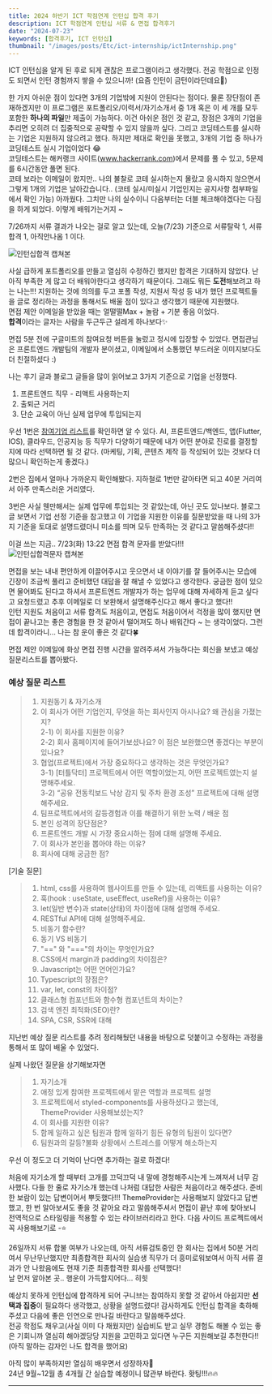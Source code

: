 ```yaml
---
title: 2024 하반기 ICT 학점연계 인턴십 합격 후기
description: ICT 학점연계 인턴십 서류 & 면접 합격후기
date: "2024-07-23"
keywords: [합격후기, ICT 인턴십]
thumbnail: "/images/posts/Etc/ict-internship/ictInternship.png"
---
```


ICT 인턴십을 알게 된 후로 되게 괜찮은 프로그램이라고 생각했다. 전공 학점으로 인정도 되면서 인턴 경험까지 쌓을 수 있으니까! (요즘 인턴이 금턴이라던데요🥇) <br/>

한 가지 아쉬운 점이 있다면 3개의 기업밖에 지원이 안된다는 점이다. 물론 장단점이 존재하겠지만 이 프로그램은 포트폴리오/이력서/자기소개서 중 1개 혹은 이 세 개를 모두 포함한 **하나의 파일**만 제출이 가능하다. 이건 아쉬운 점인 것 같고, 장점은 3개의 기업을 추리면 오히려 더 집중적으로 공략할 수 있지 않을까 싶다.
그리고 코딩테스트를 실시하는 기업은 지원하지 않으려고 했다. 하지만 제대로 확인을 못했고, 3개의 기업 중 하나가 코딩테스트 실시 기업이었다 😂 <br/>
코딩테스트는 해커랭크 사이트(www.hackerrank.com)에서 문제를 풀 수 있고, 5문제를 6시간동안 풀면 된다. <br/>
코테 보라는 이메일이 왔지만.. 나의 불찰로 코테 실시하는지 몰랐고 응시하지 않으면서 그렇게 1개의 기업은 날아갔습니다.. 
(코테 실시/미실시 기업인지는 공지사항 첨부파일에서 확인 가능)
아까웠다. 그치만 나의 실수이니 다음부터는 더블 체크해야겠다는 다짐을 하게 되었다. 이렇게 배워가는거지 ~ <br/>

7/26까지 서류 결과가 나오는 걸로 알고 있는데, 오늘(7/23) 기준으로 서류탈락 1, 서류합격 1, 아직안나옴 1 이다.

![인턴십합격 캡쳐본](https://ifh.cc/g/nB3MdX.png)

사실 급하게 포트폴리오를 만들고 열심히 수정하긴 했지만 합격은 기대하지 않았다. 난 아직 부족한 게 많고 더 배워야한다고 생각하기 때문이다. 그래도 뭐든 **도전**해보려고 하는 나는!!! 지원하는 것에 의의를 두고 포폴 작성, 지원서 작성 등 내가 했던 프로젝트들을 글로 정리하는 과정을 통해서도 배울 점이 있다고 생각했기 때문에 지원했다. <br/>
면접 제안 이메일을 받았을 때는 얼떨떨Max + 놀람 + 기분 좋음 이었다.<br/>
**합격**이라는 글자는 사람을 두근두근 설레게 하나보다✨<br/>

면접 5분 전에 구글미트의 참여요청 버튼을 눌렀고 정시에 입장할 수 있었다. 면접관님은 프론트엔드 개발팀의 개발자 분이셨고, 이메일에서 소통했던 부드러운 이미지보다도 더 친절하셨다 :)

나는 후기 글과 블로그 글들을 많이 읽어보고 3가지 기준으로 기업을 선정했다.
1. 프론트엔드 직무 - 리액트 사용하는지
2. 출퇴근 거리
3. 단순 교육이 아닌 실제 업무에 투입되는지

우선 1번은 [참여기업 리스트](https://www.ictintern.or.kr/homepage/trainingCompany/companyList.do)를 확인하면 알 수 있다. AI, 프론트엔드/백엔드, 앱(Flutter, IOS), 클라우드, 인공지능 등 직무가 다양하기 때문에 내가 어떤 분야로 진로를 결정할지에 따라 선택하면 될 것 같다. (마케팅, 기획, 콘텐츠 제작 등 작성되어 있는 것보다 더 많으니 확인하는게 좋겠다.)

2번은 집에서 얼마나 가까운지 확인해봤다. 지하철로 1번만 갈아타면 되고 40분 거리여서 아주 만족스러운 거리였다.

3번은 사실 웬만해서는 실제 업무에 투입되는 것 같았는데, 아닌 곳도 있나보다. 블로그 글 보면서 기업 선정 기준을 참고했고 이 기업을 지원한 이유를 질문받았을 때 나의 3가지 기준을 토대로 설명드렸더니 미소를 띄며 모두 만족하는 것 같다고 말씀해주셨다!!

이걸 쓰는 지금.. 7/23(화) 13:22 면접 합격 문자를 받았다!!! <br/>
![인턴십합격문자 캡쳐본](/images/posts/Etc/ict-internship/빅크합격.png)

면접을 보는 내내 편안하게 이끌어주시고 웃으면서 내 이야기를 잘 들어주시는 모습에 긴장이 조금씩 풀리고 준비했던 대답을 잘 해낼 수 있었다고 생각한다. 궁금한 점이 있으면 물어봐도 된다고 하셔서 프론트엔드 개발자가 하는 업무에 대해 자세하게 듣고 싶다고 요청드렸고 추후 이메일로 더 보완해서 설명해주신다고 해서 좋다고 했다!! <br/>
인턴 지원도 처음이고 서류 합격도 처음이고, 면접도 처음이어서 걱정을 많이 했지만 면접이 끝나고는 좋은 경험을 한 것 같아서 떨어져도 하나 배워간다 ~ 는 생각이었다. 그런데 합격이라니... 나는 참 운이 좋은 것 같다🍀

면접 제안 이메일에 화상 면접 진행 시간을 알려주셔서 가능하다는 회신을 보냈고 예상 질문리스트를 뽑아봤다.

### 예상 질문 리스트

> 1. 지원동기 & 자기소개
> 2. 이 회사가 어떤 기업인지, 무엇을 하는 회사인지 아시나요? 왜 관심을 가졌는지? <br/>
> 2-1) 이 회사를 지원한 이유?<br/>
> 2-2) 회사 홈페이지에 들어가보셨나요? 이 점은 보완했으면 좋겠다는 부분이 있나요?<br/>
> 3. 협업(프로젝트)에서 가장 중요하다고 생각하는 것은 무엇인가요?<br/>
> 3-1) [터틀닥터] 프로젝트에서 어떤 역할이었는지, 어떤 프로젝트였는지 설명해주세요.<br/>
> 3-2) “공유 전동킥보드 낙상 감지 및 주차 환경 조성” 프로젝트에 대해 설명해주세요.
> 4. 팀프로젝트에서의 갈등경험과 이를 해결하기 위한 노력 / 배운 점
> 5. 본인 성격의 장단점은?
> 6. 프론트엔드 개발 시 가장 중요시하는 점에 대해 설명해 주세요.
> 7. 이 회사가 본인을 뽑아야 하는 이유?
> 8. 회사에 대해 궁금한 점?


[기술 질문]
> 1. html, css를 사용하여 웹사이트를 만들 수 있는데, 리액트를 사용하는 이유?
> 2. 훅(hook : useState, useEffect, useRef)을 사용하는 이유?
> 3. let(일반 변수)과 state(상태)의 차이점에 대해 설명해 주세요.
> 4. RESTful API에 대해 설명해주세요.
> 5. 비동기 함수란?
> 6. 동기 VS 비동기
> 7. "==" 와 "==="의 차이는 무엇인가요?
> 8. CSS에서 margin과 padding의 차이점은?
> 9. Javascript는 어떤 언어인가요?
> 10. Typescript의 장점은?
> 11. var, let, const의 차이점?
> 12. 클래스형 컴포넌트와 함수형 컴포넌트의 차이는?
> 13. 검색 엔진 최적화(SEO)란?
> 14. SPA, CSR, SSR에 대해

지난번 예상 질문 리스트를 추려 정리해뒀던 내용을 바탕으로 덧붙이고 수정하는 과정을 통해서 또 많이 배울 수 있었다.<br/>

실제 나왔던 질문을 상기해보자면
> 1. 자기소개
> 2. 애정 있게 참여한 프로젝트에서 맡은 역할과 프로젝트 설명
> 3. 프로젝트에서 styled-components를 사용하셨다고 했는데, ThemeProvider 사용해보셨는지?
> 4. 이 회사를 지원한 이유?
> 5. 함께 일하고 싶은 팀원과 함께 일하기 힘든 유형의 팀원이 있다면? 
> 6. 팀원과의 갈등?불화 상황에서 스트레스를 어떻게 해소하는지

우선 이 정도고 더 기억이 난다면 추가하는 걸로 하겠다!

처음에 자기소개 할 때부터 고개를 끄덕끄덕 내 말에 경청해주시는게 느껴져서 너무 감사했다. 다들 한 줄로 자기소개 했는데 나처럼 대답한 사람은 처음이라고 해주셨다. 준비한 보람이 있는 답변이어서 뿌듯했다!!!
ThemeProvider는 사용해보지 않았다고 답변했고, 한 번 알아보셔도 좋을 것 같아요 라고 말씀해주셔서 면접이 끝난 후에 찾아보니 전역적으로 스타일링을 적용할 수 있는 라이브러리라고 한다. 다음 사이드 프로젝트에서 꼭 사용해보기로 -⭐

26일까지 서류 합불 여부가 나오는데, 아직 서류검토중인 한 회사는 집에서 50분 거리여서 무난무난했지만 최종합격한 회사의 실습생 직무가 더 흥미로워보여서 아직 서류 결과가 안 나왔음에도 현재 기준 최종합격한 회사를 선택했다! <br/>
날 먼저 알아본 곳.. 행운이 가득할지어다... 히힛


예상치 못하게 인턴십에 합격하게 되어 구니브는 참여하지 못할 것 같아서 아쉽지만 **선택과 집중**이 필요하다 생각했고, 상황을 설명드렸다! 감사하게도 인턴십 합격을 축하해주셨고 다음에 좋은 인연으로 만나길 바란다고 말씀해주셨다.<br/>
전공 학점도 채우고(사실 이미 다 채웠지만) 실습비도 받고 실무 경험도 해볼 수 있는 좋은 기회니까 열심히 해야겠당당
지원을 고민하고 있다면 누구든 지원해보길 추천한다!! (아직 말하는 감자인 나도 합격을 했어요)

아직 많이 부족하지만 열심히 배우면서 성장하자💙<br/>
24년 9월~12월 총 4개월 간 실습할 예정이니 많관부 바란다. 홧팅!!!🔥🔥

---